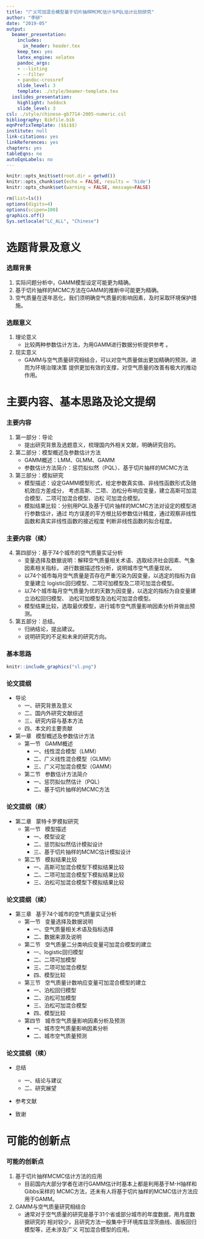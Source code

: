 ```yaml
---
title: "广义可加混合模型基于切片抽样MCMC估计与PQL估计比较研究"
author: "李研"
date: "2019-05"
output:
  beamer_presentation:
    includes:
      in_header: header.tex
    keep_tex: yes
    latex_engine: xelatex
    pandoc_args:
    - --listing
    - --filter
    - pandoc-crossref
    slide_level: 3
    template: ./style/beamer-template.tex
  ioslides_presentation:
    highlight: haddock
    slide_level: 3
csl: ./style/chinese-gb7714-2005-numeric.csl
bibliography: Bibfile.bib
eqnPrefixTemplate: ($$i$$)
institute: null
link-citations: yes
linkReferences: yes
chapters: yes
tableEqns: no
autoEqnLabels: no
---
```



```r
knitr::opts_knit$set(root.dir = getwd())
knitr::opts_chunk$set(echo = FALSE, results = 'hide')
knitr::opts_chunk$set(warning = FALSE, message=FALSE)
```

```r
rm(list=ls())
options(digits=4)
options(scipen=100)
graphics.off()
Sys.setlocale("LC_ALL", "Chinese")
```


# 选题背景及意义

### 选题背景

1. 实际问题分析中，GAMM模型设定可能更为精确。
2. 基于切片抽样的MCMC方法在GAMM的推断中可能更为精确。
3. 空气质量在逐年恶化，我们须明确空气质量的影响因素，及时采取环境保护措施。

### 选题意义

1. 理论意义
   - 比较两种参数估计方法，为用GAMM进行数据分析提供参考 。
2. 现实意义
   - GAMM与空气质量研究相结合，可以对空气质量做出更加精确的预测，进而为环境治理决策
   提供更加有效的支撑，对空气质量的改善有极大的推动作用。 

# 主要内容、基本思路及论文提纲

### 主要内容

1. 第一部分：导论
   - 提出研究背景及选题意义，梳理国内外相关文献，明确研究目的。
2. 第二部分：模型概述及参数估计方法
   - GAMM概述：LMM、GLMM、GAMM
   - 参数估计方法简介：惩罚拟似然（PQL）、基于切片抽样的MCMC方法
3. 第三部分：模拟研究
   - 模型描述：设定GAMM模型形式，给定参数真实值、非线性函数形式及随机效应方差成分，
   考虑高斯、二项、泊松分布响应变量，建立高斯可加混合模型、二项可加混合模型、泊松
   可加混合模型。
   - 模拟结果比较：分别用PQL及基于切片抽样的MCMC方法对设定的模型进行参数估计，通过
   均方误差的平方根比较参数估计精度，通过观察非线性函数和真实非线性函数的接近程度
   判断非线性函数的拟合程度。

### 主要内容（续）

4. 第四部分：基于74个城市的空气质量实证分析
   - 变量选择及数据说明：解释空气质量相关术语、选取经济社会因素、气象因素相关指标，
   进行数据描述性分析，说明城市空气质量现状。
   - 以74个城市每月空气质量是否存在严重污染为因变量，以选定的指标为自变量建立
   logistic回归模型、二项可加模型及二项可加混合模型。
   - 以74个城市每月空气质量为优的天数为因变量，以选定的指标为自变量建立泊松回归模型、
   泊松可加模型及泊松可加混合模型。
   - 模型结果比较，选取最优模型，进行城市空气质量影响因素分析并做出预测。
5. 第五部分：总结。
   - 归纳结论，提出建议。
   - 说明研究的不足和未来的研究方向。

### 基本思路

```r
knitr::include_graphics("sl.png")
```

### 论文提纲

* 导论
    + 一、研究背景及意义
    + 二、国内外研究文献综述
    + 三、研究内容与基本方法
    + 四、本文的主要贡献

* 第一章 &nbsp; 模型概述及参数估计方法
    + 第一节 &nbsp; GAMM概述
        - 一、线性混合模型（LMM）
        - 二、广义线性混合模型（GLMM）
        - 三、广义可加混合模型（GAMM）
    + 第二节 &nbsp; 参数估计方法简介
        - 一、惩罚拟似然估计（PQL）
        - 二、基于切片抽样的MCMC方法

### 论文提纲（续）

* 第二章 &nbsp; 蒙特卡罗模拟研究
    + 第一节 &nbsp; 模型描述
        - 一、模型设定 
        - 二、惩罚拟似然估计模拟设计
        - 三、基于切片抽样的MCMC估计模拟设计

    + 第二节 &nbsp; 模拟结果比较
        - 一、高斯可加混合模型下模拟结果比较
        - 二、二项可加混合模型下模拟结果比较
        - 三、泊松可加混合模型下模拟结果比较

### 论文提纲（续）

* 第三章 &nbsp; 基于74个城市的空气质量实证分析
    + 第一节 &nbsp; 变量选择及数据说明
        - 一、空气质量相关术语及指标选择
        - 二、数据来源及说明

    + 第二节 &nbsp; 空气质量二分类响应变量可加混合模型的建立
        - 一、logistic回归模型
        - 二、二项可加模型
        - 三、二项可加混合模型
        - 四、模型比较
    + 第三节 &nbsp; 空气质量计数响应变量可加混合模型的建立        
        - 一、泊松回归模型
        - 二、泊松可加模型
        - 三、泊松可加混合模型
        - 四、模型比较
    + 第四节 &nbsp; 城市空气质量影响因素分析及预测
        - 一、城市空气质量影响因素分析
        - 二、城市空气质量预测

### 论文提纲（续）

* 总结
    + 一、结论与建议
    + 二、研究展望

* 参考文献

* 致谢

# 可能的创新点

### 可能的创新点

1. 基于切片抽样MCMC估计方法的应用
   - 目前国内大部分学者在进行GAMM估计时基本上都是利用基于M-H抽样和Gibbs采样的
   MCMC方法，还未有人将基于切片抽样的MCMC估计方法应用于GAMM。

2. GAMM与空气质量研究相结合
   - 通常对于空气质量的研究是基于31个省或部分城市的年度数据，用月度数据研究的
   相对较少，且研究方法一般集中于环境库兹涅茨曲线、面板回归模型等，还未涉及广义
   可加混合模型的应用。

